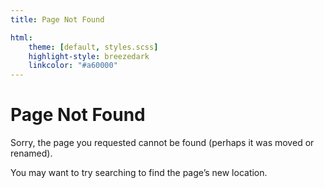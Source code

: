 ```yaml
---
title: Page Not Found

html:
    theme: [default, styles.scss]
    highlight-style: breezedark
    linkcolor: "#a60000"
---
```


# Page Not Found

Sorry, the page you requested cannot be found (perhaps it was moved or renamed).

You may want to try searching to find the page's new location.